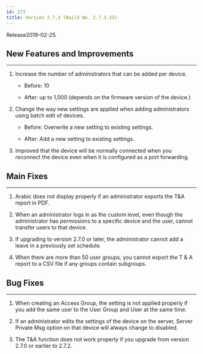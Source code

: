```yaml
---
id: 273
title: Version 2.7.3 (Build No. 2.7.3.23)
---
```


Release<Separator/>2019-02-25

## New Features and Improvements

---

1. Increase the number of administrators that can be added per device.

    * Before: 10
    
    * After: up to 1,000 (depends on the firmware version of the device.)

1. Change the way new settings are applied when adding administrators using batch edit of devices.

    * Before: Overwrite a new setting to existing settings.

    * After: Add a new setting to existing settings.

1. Improved that the device will be normally connected when you reconnect the device even when it is configured as a port forwarding.

## Main Fixes

---

1. Arabic does not display properly if an administrator exports the T&A report in PDF.

1. When an administrator logs in as the custom level, even though the administrator has permissions to a specific device and the user, cannot transfer users to that device.

1. If upgrading to version 2.7.0 or later, the administrator cannot add a leave in a previously set schedule.

1. When there are more than 50 user groups, you cannot export the T & A report to a CSV file if any groups contain subgroups.

## Bug Fixes

---

1. When creating an Access Group, the setting is not applied properly if you add the same user to the User Group and User at the same time.

1. If an administrator edits the settings of the device on the server, Server Private Msg option on that device will always change to disabled.

1. The T&A function does not work properly if you upgrade from version 2.7.0 or earlier to 2.7.2.